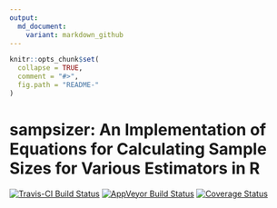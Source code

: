 ```yaml
---
output:
  md_document:
    variant: markdown_github
---
```


<!-- README.md is generated from README.Rmd. Please edit that file -->

```r
knitr::opts_chunk$set(
  collapse = TRUE,
  comment = "#>",
  fig.path = "README-"
)
```

# sampsizer: An Implementation of Equations for Calculating Sample Sizes for Various Estimators in R

[![Travis-CI Build Status](https://travis-ci.org/validmeasures/sampsizer.svg?branch=master)](https://travis-ci.org/validmeausures/sampsizer)
[![AppVeyor Build Status](https://ci.appveyor.com/api/projects/status/github/validmeasures/sampsizer?branch=master&svg=true)](https://ci.appveyor.com/project/validmeasures/sampsizer)
[![Coverage Status](https://img.shields.io/codecov/c/github/validmeasures/sampsizer/master.svg)](https://codecov.io/github/validmeasures/sampsizer?branch=master)


